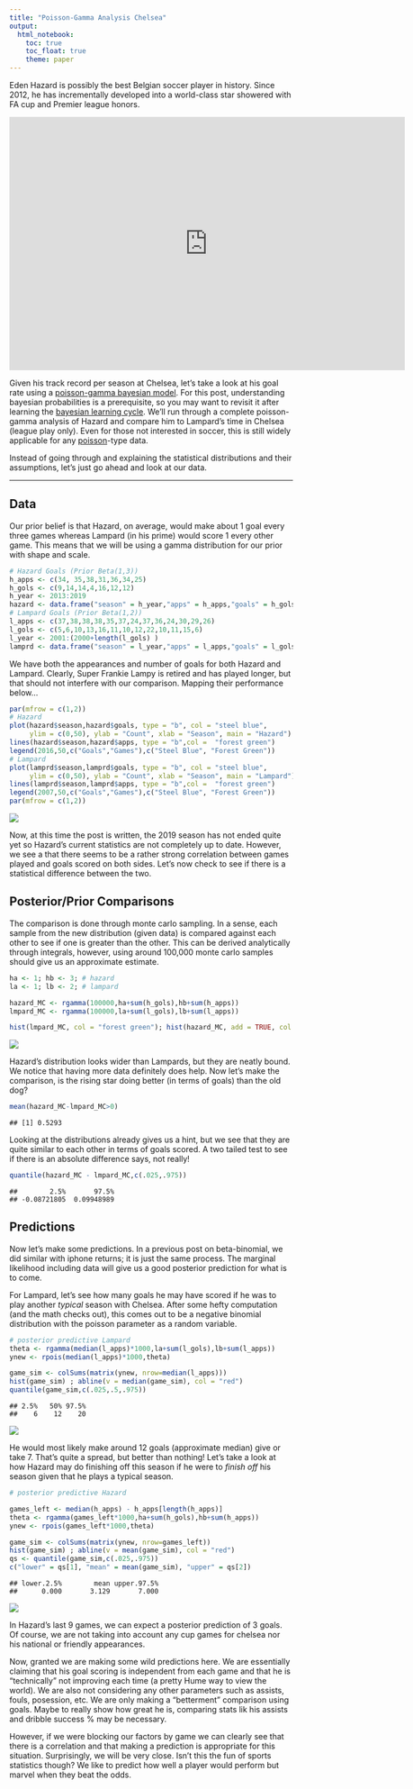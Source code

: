 ```yaml
---
title: "Poisson-Gamma Analysis Chelsea"
output: 
  html_notebook:
    toc: true
    toc_float: true
    theme: paper
---
```


Eden Hazard is possibly the best Belgian soccer player in history. Since 2012, he has incrementally developed into a world-class star showered with FA cup and Premier league honors. 

<iframe width="703" height="450" src="https://www.youtube.com/embed/bjW5yJB40KE" frameborder="0" allow="accelerometer; autoplay; encrypted-media; gyroscope; picture-in-picture" allowfullscreen></iframe>

Given his track record per season at Chelsea, let's take a look at his goal rate using a [poisson-gamma bayesian model](). For this post, understanding bayesian probabilities is a prerequisite, so you may want to revisit it after learning the [bayesian learning cycle](https://en.wikipedia.org/wiki/Bayesian_inference). We'll run through a complete poisson-gamma analysis of Hazard and compare him to Lampard's time in Chelsea (league play only). Even for those not interested in soccer, this is still widely applicable for any [poisson](https://en.wikipedia.org/wiki/Poisson_distribution)-type data. 

Instead of going through and explaining the statistical distributions and their assumptions, let's just go ahead and look at our data.

<hr>

## Data

Our prior belief is that Hazard, on average, would make about 1 goal every three games whereas Lampard (in his prime) would score 1 every other game. This means that we will be using a gamma distribution for our prior with shape and scale.

```r
# Hazard Goals (Prior Beta(1,3))
h_apps <- c(34, 35,38,31,36,34,25)
h_gols <- c(9,14,14,4,16,12,12)
h_year <- 2013:2019
hazard <- data.frame("season" = h_year,"apps" = h_apps,"goals" = h_gols)
# Lampard Goals (Prior Beta(1,2))
l_apps <- c(37,38,38,38,35,37,24,37,36,24,30,29,26)
l_gols <- c(5,6,10,13,16,11,10,12,22,10,11,15,6)
l_year <- 2001:(2000+length(l_gols) )
lamprd <- data.frame("season" = l_year,"apps" = l_apps,"goals" = l_gols)
```

We have both the appearances and number of goals for both Hazard and Lampard. Clearly, Super Frankie Lampy is retired and has played longer, but that should not interfere with our comparison. Mapping their performance below...

```r
par(mfrow = c(1,2))
# Hazard
plot(hazard$season,hazard$goals, type = "b", col = "steel blue",
     ylim = c(0,50), ylab = "Count", xlab = "Season", main = "Hazard")
lines(hazard$season,hazard$apps, type = "b",col =  "forest green")
legend(2016,50,c("Goals","Games"),c("Steel Blue", "Forest Green"))
# Lampard
plot(lamprd$season,lamprd$goals, type = "b", col = "steel blue",
     ylim = c(0,50), ylab = "Count", xlab = "Season", main = "Lampard")
lines(lamprd$season,lamprd$apps, type = "b",col =  "forest green")
legend(2007,50,c("Goals","Games"),c("Steel Blue", "Forest Green"))
par(mfrow = c(1,2))
```

![](https://raw.githubusercontent.com/tykiww/tykiww.github.io/master/img/Hazard/1.png?token=AjQRCsw4pPsnBC9HgJ8W7OrSF1muexrsks5ciCMZwA%3D%3D)

Now, at this time the post is written, the 2019 season has not ended quite yet so Hazard's current statistics are not completely up to date. However, we see a that there seems to be a rather strong correlation between games played and goals scored on both sides. Let's now check to see if there is a statistical difference between the two. 

## Posterior/Prior Comparisons

The comparison is done through monte carlo sampling. In a sense, each sample from the new distribution (given data) is compared against each other to see if one is greater than the other. This can be derived analytically through integrals, however, using around 100,000 monte carlo samples should give us an approximate estimate.

```r
ha <- 1; hb <- 3; # hazard
la <- 1; lb <- 2; # lampard

hazard_MC <- rgamma(100000,ha+sum(h_gols),hb+sum(h_apps))
lmpard_MC <- rgamma(100000,la+sum(l_gols),lb+sum(l_apps))

hist(lmpard_MC, col = "forest green"); hist(hazard_MC, add = TRUE, col = "steel blue");
```

![](https://raw.githubusercontent.com/tykiww/tykiww.github.io/master/img/Hazard/2.png?token=AjQRCtmJCYN1rwsbxY6twZeVCoXKUgArks5ciCMnwA%3D%3D)

Hazard's distribution looks wider than Lampards, but they are neatly bound. We notice that having more data definitely does help. Now let's make the comparison, is the rising star doing better (in terms of goals) than the old dog?

```r
mean(hazard_MC-lmpard_MC>0) 
```

    ## [1] 0.5293

Looking at the distributions already gives us a hint, but we see that they are quite similar to each other in terms of goals scored. A two tailed test to see if there is an absolute difference says, not really!

```r
quantile(hazard_MC - lmpard_MC,c(.025,.975))
```

    ##        2.5%       97.5% 
    ## -0.08721805  0.09948989

## Predictions

Now let's make some predictions. In a previous post on beta-binomial, we did similar with iphone returns; it is just the same process. The marginal likelihood including data will give us a good posterior prediction for what is to come.

For Lampard, let's see how many goals he may have scored if he was to play another <i>typical</i> season with Chelsea. After some hefty computation (and the math checks out), this comes out to be a negative binomial distribution with the poisson parameter as a random variable. 

```r
# posterior predictive Lampard
theta <- rgamma(median(l_apps)*1000,la+sum(l_gols),lb+sum(l_apps))
ynew <- rpois(median(l_apps)*1000,theta)

game_sim <- colSums(matrix(ynew, nrow=median(l_apps)))
hist(game_sim) ; abline(v = median(game_sim), col = "red")
quantile(game_sim,c(.025,.5,.975))
```

    ## 2.5%   50% 97.5% 
    ##    6    12    20 

![](https://raw.githubusercontent.com/tykiww/tykiww.github.io/master/img/Hazard/3.png?token=AjQRCn4LELfZ245tVopk10pwfdrRqy1kks5ciCM5wA%3D%3D)

He would most likely make around 12 goals (approximate median) give or take 7. That's quite a spread, but better than nothing! Let's take a look at how Hazard may do finishing off this season if he were to *finish off* his season given that he plays a typical season.

```r
# posterior predictive Hazard

games_left <- median(h_apps) - h_apps[length(h_apps)]
theta <- rgamma(games_left*1000,ha+sum(h_gols),hb+sum(h_apps))
ynew <- rpois(games_left*1000,theta)

game_sim <- colSums(matrix(ynew, nrow=games_left))
hist(game_sim) ; abline(v = mean(game_sim), col = "red")
qs <- quantile(game_sim,c(.025,.975))
c("lower" = qs[1], "mean" = mean(game_sim), "upper" = qs[2])
```

    ## lower.2.5%        mean upper.97.5% 
    ##      0.000       3.129       7.000 

![](https://raw.githubusercontent.com/tykiww/tykiww.github.io/master/img/Hazard/4.png?token=AjQRCnvJ7a9NutQGmo5W6tt0WCcyD1zbks5ciCNWwA%3D%3D)

In Hazard's last 9 games, we can expect a posterior prediction of 3 goals. Of course, we are not taking into account any cup games for chelsea nor his national or friendly appearances.

Now, granted we are making some wild predictions here. We are essentially claiming that his goal scoring is independent from each game and that he is "technically" not improving each time (a pretty Hume way to view the world). We are also not considering any other parameters such as assists, fouls, posession, etc. We are only making a "betterment" comparison using goals. Maybe to really show how great he is, comparing stats lik his assists and dribble success % may be necessary.

However, if we were blocking our factors by game we can clearly see that there is a correlation and that making a prediction is appropriate for this situation. Surprisingly, we will be very close. Isn't this the fun of sports statistics though? We like to predict how well a player would perform but marvel when they beat the odds.




